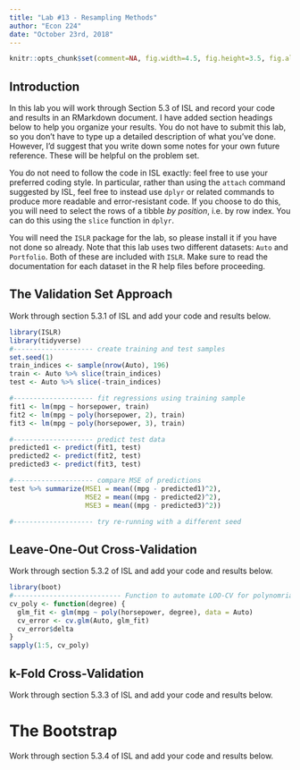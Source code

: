 ```yaml
---
title: "Lab #13 - Resampling Methods"
author: "Econ 224"
date: "October 23rd, 2018"
---
```


<!-- knitr global options -->
```r
knitr::opts_chunk$set(comment=NA, fig.width=4.5, fig.height=3.5, fig.align = 'center')
```

## Introduction
In this lab you will work through Section 5.3 of ISL and record your code and results in an RMarkdown document.
I have added section headings below to help you organize your results.
You do not have to submit this lab, so you don't have to type up a detailed description of what you've done.
However, I'd suggest that you write down some notes for your own future reference.
These will be helpful on the problem set.

You do not need to follow the code in ISL exactly: feel free to use your preferred coding style. 
In particular, rather than using the `attach` command suggested by ISL, feel free to instead use `dplyr` or related commands to produce more readable and error-resistant code.
If you choose to do this, you will need to select the rows of a tibble *by position*, i.e.\ by row index.
You can do this using the `slice` function in `dplyr`.

You will need the `ISLR` package for the lab, so please install it if you have not done so already.
Note that this lab uses two different datasets: `Auto` and `Portfolio`.
Both of these are included with `ISLR`.
Make sure to read the documentation for each dataset in the R help files before proceeding.

## The Validation Set Approach 
Work through section 5.3.1 of ISL and add your code and results below.

<!-- ANS_START -->
```r
library(ISLR)
library(tidyverse)
#-------------------- create training and test samples
set.seed(1)
train_indices <- sample(nrow(Auto), 196)
train <- Auto %>% slice(train_indices)
test <- Auto %>% slice(-train_indices)

#-------------------- fit regressions using training sample
fit1 <- lm(mpg ~ horsepower, train)
fit2 <- lm(mpg ~ poly(horsepower, 2), train)
fit3 <- lm(mpg ~ poly(horsepower, 3), train)

#-------------------- predict test data
predicted1 <- predict(fit1, test)
predicted2 <- predict(fit2, test)
predicted3 <- predict(fit3, test)

#-------------------- compare MSE of predictions
test %>% summarize(MSE1 = mean((mpg - predicted1)^2),
                   MSE2 = mean((mpg - predicted2)^2), 
                   MSE3 = mean((mpg - predicted3)^2))

#-------------------- try re-running with a different seed
```

<!-- ANS_END -->

## Leave-One-Out Cross-Validation 
Work through section 5.3.2 of ISL and add your code and results below.

<!-- ANS_START -->
```r
library(boot)
#--------------------------- Function to automate LOO-CV for polynomrial fits
cv_poly <- function(degree) {
  glm_fit <- glm(mpg ~ poly(horsepower, degree), data = Auto)
  cv_error <- cv.glm(Auto, glm_fit)
  cv_error$delta
}
sapply(1:5, cv_poly)
```
<!-- ANS_END -->

## k-Fold Cross-Validation 
Work through section 5.3.3 of ISL and add your code and results below.

<!-- ANS_START -->
<!-- ANS_END -->

# The Bootstrap
Work through section 5.3.4 of ISL and add your code and results below.

<!-- ANS_START -->
<!-- ANS_END -->
